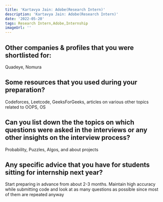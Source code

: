 ```yaml
---
title: 'Kartavya Jain: Adobe(Research Intern)'
description: 'Kartavya Jain: Adobe(Research Intern)'
date: '2022-05-20'
tags: Research Intern,Adobe,Internship
imageUrl: ''
---
```


## Other companies & profiles that you were shortlisted for:
Quadeye, Nomura

## Some resources that you used during your preparation?
Codeforces, Leetcode, GeeksForGeeks, articles on various other topics related to OOPS, OS

## Can you list down the the topics on which questions were asked in the interviews or any other insights on the interview process?
Probability, Puzzles, Algos, and about projects

## Any specific advice that you have for students sitting for internship next year?
Start preparing in advance from about 2-3 months. Maintain high accuracy while submitting code and look at as many questions as possible since most of them are repeated anyway

